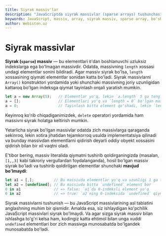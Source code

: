 ```yaml
---
title: Siyrak massiv'lar
description: "JavaScriptda siyrak massivlar (sparse arrays) tushunchasi: indekslar orasida bo'sh elementlar qolishi, length xossasining xatti-harakati, undefined qiymatlar va siyrak massivlar bilan ishlashdagi nozik jihatlar."
keywords: JavaScript, massiv, array, siyrak massiv, sparse array, bo'sh element, undefined, array length, indeks, index, advanced, tutorial, performance, optimallashtirish
author: Webiston.uz
---
```


# Siyrak massivlar

**Siyrak (`sparse`) massiv** — bu elementlari `0`'dan boshlanuvchi uzluksiz indekslarga ega bo'lmagan massivdir. Odatda, massivning `length` xossasi undagi elementlar sonini bildiradi. Agar massiv siyrak bo'lsa, `length` xossasining qiymati elementlar sonidan katta bo'ladi. Siyrak massivlarni `Array()` konstruktori yordamida yoki shunchaki massivning joriy uzunligidan kattaroq bo'lgan indeksga qiymat tayinlash orqali yaratish mumkin.

``` js
let a = new Array(5);   // Elementlar yo'q, lekin `a.length` 5 ga teng.
a = [];                 // Elementlari yo'q va `length = 0` bo'lgan massiv yaratamiz.
a = 0;                  // Tayinlash bitta element qo'shadi, lekin `length`ni 1001 qilib belgilaydi.
```

Keyinroq ko'rib chiqadiganimizdek, `delete` operatori yordamida ham massivni siyrak holatga keltirish mumkin.

Yetarlicha siyrak bo'lgan massivlar odatda zich massivlarga qaraganda sekinroq, lekin xotira jihatidan tejamkorroq usulda implementatsiya qilinadi va bunday massivdan elementlarni qidirish deyarli oddiy obyekt xossasini qidirish bilan bir xil vaqtni oladi.

E'tibor bering, massiv literalida qiymatni tushirib qoldirganingizda (masalan, `[1,,3]` kabi takroriy vergullardan foydalanganda), hosil bo'lgan massiv siyrak bo'ladi va tushirib qoldirilgan elementlar shunchaki **mavjud bo'lmaydi**:

``` js
let a1 = [,];         // Bu massivda elementlar yo'q va uzunligi 1 ga teng
let a2 = [undefined]; // Bu massivda bitta `undefined` element bor
0 in a1               // => false: `a1`da 0-indeksli element yo'q
0 in a2               // => true: `a2`ning 0-indeksida `undefined` qiymati bor
```

Siyrak massivlarni tushunish — bu JavaScript massivlarining asl tabiatini anglashning muhim bir qismidir. Amalda esa, siz ishlaydigan ko'pchilik JavaScript massivlari siyrak bo'lmaydi. Va agar sizga siyrak massiv bilan ishlashga to'g'ri kelsa ham, kodingiz katta ehtimol bilan unga xuddi `undefined` elementlari bor zich massivga munosabatda bo'lgandek munosabatda bo'ladi.